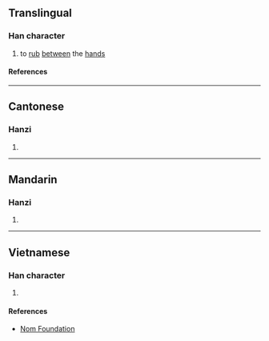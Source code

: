 {{character info}}
==Translingual==

===Han character===
{{Han char|rn=64|rad=手|as=12|sn=15|four=57020|canj=QANG|ids=⿰扌閏}}

# to [[rub]] [[between]] the [[hand]]s

====References====
{{Han ref|kx=0453.270|dkj=12683|dj=0803.100|hdz=31963.080|uh=648B}}

----

==Cantonese==

===Hanzi===
{{yue-hanzi|jyut=[[jeon6]], [[no4]]|y=yeun6, no4}}

# {{rfdef|yue|sort=手12}}

----

==Mandarin==

===Hanzi===
{{cmn-hanzi|pin=[[ruán]] ([[ruan2]])|wg=juan<sup>2</sup>}}

# {{rfdef|cmn|sort=手12}}

----

==Vietnamese==

===Han character===
{{vi-readings|rs=手12|reading=nhún}}

# {{rfdef|vi|sort=手12}}

====References====
* [http://nomfoundation.org/common/nom_details.php?codepoint=648b Nom Foundation]